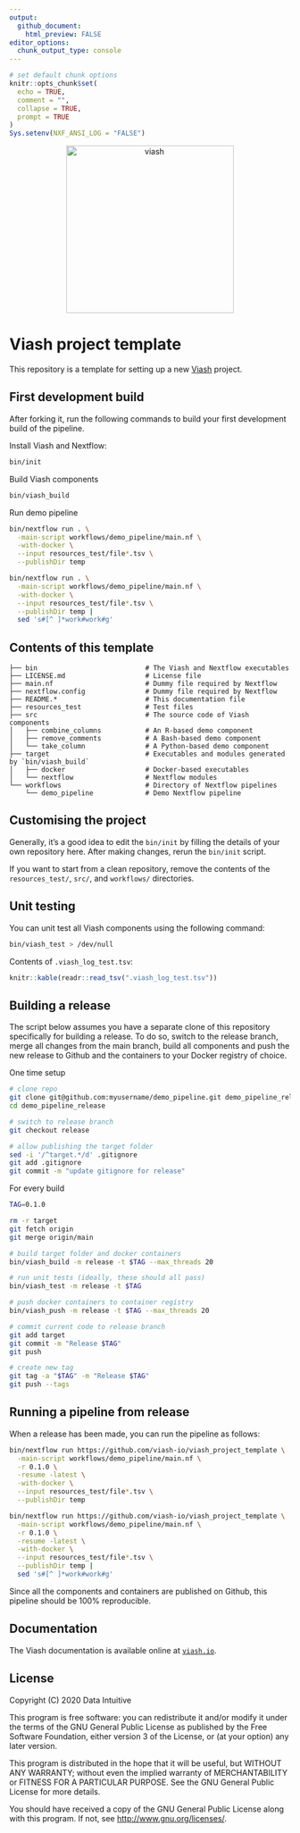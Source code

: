 ```yaml
---
output:
  github_document:
    html_preview: FALSE
editor_options: 
  chunk_output_type: console
---
```


```r
# set default chunk options
knitr::opts_chunk$set(
  echo = TRUE,
  comment = "",
  collapse = TRUE,
  prompt = TRUE
)
Sys.setenv(NXF_ANSI_LOG = "FALSE")
```

<!-- README.md is generated from README.Rmd using rmarkdown. Please edit that file -->

<p align="center">
  <a href="https://viash.io/">
    <img alt="viash" src="https://viash.io/logo/viash_large.svg" width="300">
  </a>
</p>

# Viash project template

This repository is a template for setting up a new [Viash](https://viash.io) project.

## First development build
After forking it, run the following commands to build your first
development build of the pipeline.

Install Viash and Nextflow:
```sh
bin/init
```

Build Viash components
```sh
bin/viash_build
```

Run demo pipeline
```sh
bin/nextflow run . \
  -main-script workflows/demo_pipeline/main.nf \
  -with-docker \
  --input resources_test/file*.tsv \
  --publishDir temp
```
```sh
bin/nextflow run . \
  -main-script workflows/demo_pipeline/main.nf \
  -with-docker \
  --input resources_test/file*.tsv \
  --publishDir temp |
  sed 's#[^ ]*work#work#g'
```

## Contents of this template

```
├── bin                           # The Viash and Nextflow executables
├── LICENSE.md                    # License file
├── main.nf                       # Dummy file required by Nextflow
├── nextflow.config               # Dummy file required by Nextflow
├── README.*                      # This documentation file
├── resources_test                # Test files
├── src                           # The source code of Viash components
│   ├── combine_columns           # An R-based demo component
│   ├── remove_comments           # A Bash-based demo component
│   └── take_column               # A Python-based demo component
├── target                        # Executables and modules generated by `bin/viash_build`
│   ├── docker                    # Docker-based executables
│   └── nextflow                  # Nextflow modules
└── workflows                     # Directory of Nextflow pipelines
    └── demo_pipeline             # Demo Nextflow pipeline
```

## Customising the project

Generally, it's a good idea to edit the `bin/init` by filling the details of your own repository here.
After making changes, rerun the `bin/init` script.

If you want to start from a clean repository, remove the contents of the `resources_test/`, `src/`, and `workflows/` directories.

## Unit testing

You can unit test all Viash components using the following command:


```sh
bin/viash_test > /dev/null
```

Contents of `.viash_log_test.tsv`:
```r
knitr::kable(readr::read_tsv(".viash_log_test.tsv"))
```

## Building a release

The script below assumes you have a separate clone of this repository
specifically for building a release. To do so, switch to the release
branch, merge all changes from the main branch, build all components
and push the new release to Github and the containers to your Docker
registry of choice.

One time setup
```sh
# clone repo
git clone git@github.com:myusername/demo_pipeline.git demo_pipeline_release
cd demo_pipeline_release

# switch to release branch
git checkout release

# allow publishing the target folder
sed -i '/^target.*/d' .gitignore
git add .gitignore
git commit -m "update gitignore for release"
```

For every build
```sh
TAG=0.1.0

rm -r target
git fetch origin
git merge origin/main

# build target folder and docker containers
bin/viash_build -m release -t $TAG --max_threads 20

# run unit tests (ideally, these should all pass)
bin/viash_test -m release -t $TAG

# push docker containers to container registry
bin/viash_push -m release -t $TAG --max_threads 20

# commit current code to release branch
git add target
git commit -m "Release $TAG"
git push 

# create new tag
git tag -a "$TAG" -m "Release $TAG"
git push --tags
```

## Running a pipeline from release

When a release has been made, you can run the pipeline as follows:

```sh
bin/nextflow run https://github.com/viash-io/viash_project_template \
  -main-script workflows/demo_pipeline/main.nf \
  -r 0.1.0 \
  -resume -latest \
  -with-docker \
  --input resources_test/file*.tsv \
  --publishDir temp
```
```sh
bin/nextflow run https://github.com/viash-io/viash_project_template \
  -main-script workflows/demo_pipeline/main.nf \
  -r 0.1.0 \
  -resume -latest \
  -with-docker \
  --input resources_test/file*.tsv \
  --publishDir temp |
  sed 's#[^ ]*work#work#g'
```

Since all the components and containers are published on Github, this
pipeline should be 100% reproducible.

## Documentation

The Viash documentation is available online at [`viash.io`](https://viash.io).

## License

Copyright (C) 2020 Data Intuitive

This program is free software: you can redistribute it and/or modify it
under the terms of the GNU General Public License as published by the
Free Software Foundation, either version 3 of the License, or (at your
option) any later version.

This program is distributed in the hope that it will be useful, but
WITHOUT ANY WARRANTY; without even the implied warranty of
MERCHANTABILITY or FITNESS FOR A PARTICULAR PURPOSE. See the GNU General
Public License for more details.

You should have received a copy of the GNU General Public License along
with this program. If not, see <http://www.gnu.org/licenses/>.
